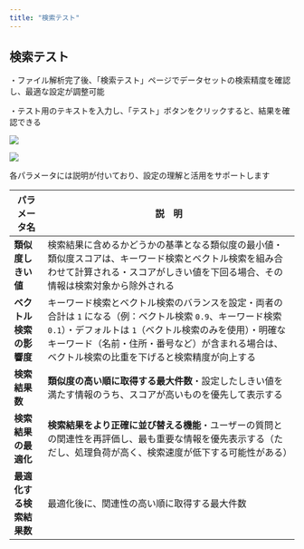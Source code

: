 ```yaml
---
title: "検索テスト"
---
```


## 検索テスト

・ファイル解析完了後、「検索テスト」ページでデータセットの検索精度を確認し、最適な設定が調整可能

・テスト用のテキストを入力し、「テスト」ボタンをクリックすると、結果を確認できる

![](https://uxkpl4cba3j.feishu.cn/space/api/box/stream/download/asynccode/?code=MDlkNDkwZWE3NjY4NmNjNTg1NGFlOWRhYWVlM2MwNGNfbTd1cjJ0RW1sNkhGTWs0cEl6QVdWQzI2S09xRmZZbmJfVG9rZW46SXVvc2IxT0xpb1B5cmR4WnlnN2NlaUhJbk9mXzE3NDMwNDM2Mjc6MTc0MzA0NzIyN19WNA)



![](https://uxkpl4cba3j.feishu.cn/space/api/box/stream/download/asynccode/?code=ZmMxMGNhNjMzYmE3NzlmM2E3MTlmNjFmMWIwMDg0NjhfZkF6akVZMXZhZGozbzBXV2lrbjN3TWpvYW9pYnpxdjRfVG9rZW46RUJSQWJYM3BKb0R5VFZ4YUl6WGNianVIbjR0XzE3NDMwNDM2Mjc6MTc0MzA0NzIyN19WNA)



各パラメータには説明が付いており、設定の理解と活用をサポートします

| パラメータ名         | 説　明                                                                                                                                              |
| -------------- | ------------------------------------------------------------------------------------------------------------------------------------------------ |
| **類似度しきい値**    | 検索結果に含めるかどうかの基準となる類似度の最小値・類似度スコアは、キーワード検索とベクトル検索を組み合わせて計算される・スコアがしきい値を下回る場合、その情報は検索対象から除外される                                                     |
| **ベクトル検索の影響度** | キーワード検索とベクトル検索のバランスを設定・両者の合計は `1` になる（例：ベクトル検索 `0.9`、キーワード検索 `0.1`）・デフォルトは `1`（ベクトル検索のみを使用）・明確なキーワード（名前・住所・番号など）が含まれる場合は、ベクトル検索の比重を下げると検索精度が向上する |
| **検索結果数**      | **類似度の高い順に取得する最大件数**・設定したしきい値を満たす情報のうち、スコアが高いものを優先して表示する                                                                                         |
| **検索結果の最適化**   | **検索結果をより正確に並び替える機能**・ユーザーの質問との関連性を再評価し、最も重要な情報を優先表示する（ただし、処理負荷が高く、検索速度が低下する可能性がある）                                                              |
| **最適化する検索結果数** | 最適化後に、関連性の高い順に取得する最大件数                                                                                                                           |

